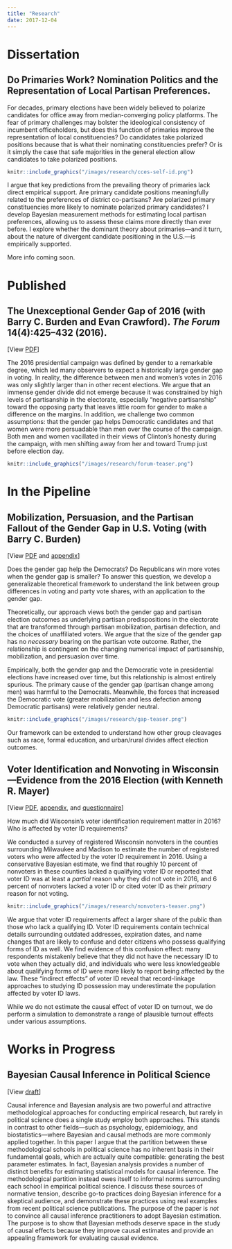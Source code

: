 ```yaml
---
title: "Research"
date: 2017-12-04
---
```


# Dissertation

## Do Primaries Work? Nomination Politics and the Representation of Local Partisan Preferences.

For decades, primary elections have been widely believed to polarize candidates for office away from median-converging policy platforms. The fear of primary challenges may bolster the ideological consistency of incumbent officeholders, but does this function of primaries improve the representation of local constituencies? Do candidates take polarized positions because that is what their nominating constituencies prefer? Or is it simply the case that safe majorities in the general election allow candidates to take polarized positions.

```r
knitr::include_graphics("/images/research/cces-self-id.png")
```

I argue that key predictions from the prevailing theory of primaries lack direct empirical support. Are primary candidate positions meaningfully related to the preferences of district co-partisans? Are polarized primary constituencies more likely to nominate polarized primary candidates? I develop Bayesian measurement methods for estimating local partisan preferences, allowing us to assess these claims more directly than ever before. I explore whether the dominant theory about primaries---and it turn, about the nature of divergent candidate positioning in the U.S.---is empirically supported. 

More info coming soon.


<!-- <center>
  <img src="/images/research/cces-self-id.png" alt="The non-relationship between district voting and self-reported partisan ideology" style="width: 90%;"/>
</center> -->





# Published

## The Unexceptional Gender Gap of 2016 (with Barry C. Burden and Evan Crawford). *The Forum* 14(4):425--432 (2016). 

[View [PDF](https://www.degruyter.com/downloadpdf/j/for.2016.14.issue-4/for-2016-0039/for-2016-0039.pdf)]

The 2016 presidential campaign was defined by gender to a remarkable degree, which led many observers to expect a historically large gender gap in voting. In reality, the difference between men and women's votes in 2016 was only slightly larger than in other recent elections. We argue that an immense gender divide did not emerge because it was constrained by high levels of partisanship in the electorate, especially "negative partisanship" toward the opposing party that leaves little room for gender to make a difference on the margins. In addition, we challenge two common assumptions: that the gender gap helps Democratic candidates and that women were more persuadable than men over the course of the campaign. Both men and women vacillated in their views of Clinton's honesty during the campaign, with men shifting away from her and toward Trump just before election day.

```r
knitr::include_graphics("/images/research/forum-teaser.png")
```



# In the Pipeline

## Mobilization, Persuasion, and the Partisan Fallout of the Gender Gap in U.S. Voting (with Barry C. Burden) 

[View [PDF](https://www.dropbox.com/s/0poj17dqqkda3jv/gender-gap-apw-2018.pdf?dl=0) and [appendix](https://www.dropbox.com/s/lnmgj5i0f3vaodx/gap-appendix-apw-2018.pdf?dl=0)]

Does the gender gap help the Democrats? Do Republicans win more votes when the gender gap is smaller? To answer this question, we develop a generalizable theoretical framework to understand the link between group differences in voting and party vote shares, with an application to the gender gap. 

Theoretically, our approach views both the gender gap and partisan election outcomes as underlying partisan predispositions in the electorate that are transformed through partisan mobilization, partisan defection, and the choices of unaffiliated voters. We argue that the size of the gender gap has no *necessary* bearing on the partisan vote outcome. Rather, the relationship is contingent on the changing numerical impact of partisanship, mobilization, and persuasion over time.  

Empirically, both the gender gap and the Democratic vote in presidential elections have increased over time, but this relationship is almost entirely spurious. The primary cause of the gender gap (partisan change among men) was harmful to the Democrats. Meanwhile, the forces that increased the Democratic vote (greater mobilization and less defection among Democratic partisans) were relatively gender neutral.

```r
knitr::include_graphics("/images/research/gap-teaser.png")
```

Our framework can be extended to understand how other group cleavages such as race, formal education, and urban/rural divides affect election outcomes.



## Voter Identification and Nonvoting in Wisconsin---Evidence from the 2016 Election (with Kenneth R. Mayer) 

[View [PDF](https://www.dropbox.com/s/f3jcbu2zneq5oik/nonvoters-rnr.pdf?dl=0),
[appendix](https://www.dropbox.com/s/lnmgj5i0f3vaodx/nonvoters-appendix.pdf?dl=0), 
and [questionnaire](https://www.dropbox.com/s/6hldn82w7ccfrlw/p1208-nonvoters-questionnaire.pdf?dl=0)]

How much did Wisconsin's voter identification requirement matter in 2016? Who is affected by voter ID requirements? 

We conducted a survey of registered Wisconsin nonvoters in the counties surrounding Milwaukee and Madison to estimate the number of registered voters who were affected by the voter ID requirement in 2016. Using a conservative Bayesian estimate, we find that roughly 10 percent of nonvoters in these counties lacked a qualifying voter ID or reported that voter ID was at least a *partial* reason why they did not vote in 2016, and 6 percent of nonvoters lacked a voter ID or cited voter ID as their *primary* reason for not voting. 

```r
knitr::include_graphics("/images/research/nonvoters-teaser.png")
```

We argue that voter ID requirements affect a larger share of the public than those who lack a qualifying ID. Voter ID requirements contain technical details surrounding outdated addresses, expiration dates, and name changes that are likely to confuse and deter citizens who possess qualifying forms of ID as well. We find evidence of this confusion effect: many respondents mistakenly believe that they did not have the necessary ID to vote when they actually did, and individuals who were less knowledgeable about qualifying forms of ID were more likely to report being affected by the law. These "indirect effects" of voter ID reveal that record-linkage approaches to studying ID possession may underestimate the population affected by voter ID laws.

While we do not estimate the causal effect of voter ID on turnout, we do perform a simulation to demonstrate a range of plausible turnout effects under various assumptions.



# Works in Progress

## Bayesian Causal Inference in Political Science

[View [draft](https://github.com/mikedecr/causal-bayes/blob/master/writing/causal-bayes-paper.pdf)]

Causal inference and Bayesian analysis are two powerful and attractive methodological approaches for conducting empirical research, but rarely in political science does a single study employ both approaches. This stands in contrast to other fields---such as psychology, epidemiology, and biostatistics---where Bayesian and causal methods are more commonly applied together. In this paper I argue that the partition between these methodological schools in political science has no inherent basis in their fundamental goals, which are actually quite compatible: generating the best parameter estimates. In fact, Bayesian analysis provides a number of distinct benefits for estimating statistical models for causal inference. The methodological partition instead owes itself to informal norms surrounding each school in empirical political science. I discuss these sources of normative tension, describe go-to practices doing Bayesian inference for a skeptical audience, and demonstrate these practices using real examples from recent political science publications. The purpose of the paper is *not* to convince all causal inference practitioners to adopt Bayesian estimation. The purpose is to show that Bayesian methods deserve space in the study of causal effects because they improve causal estimates and provide an appealing framework for evaluating causal evidence.




<!-- ## How Should We Employ MRP Estimates as Predictors? Issues with Uncertainty and Pooling

More info coming soon. -->

<!-- Images and Words: How Citizens Understand Uncertain Election Polls (with Benjamin Toff and Zachary Warner) -->

<!-- Identity and Ideology in the Parties' Campaign Finance Networks (with Jordan Hsu) -->

<!-- Bureaucratic 'Competence' or Bureaucratic Access? Voter ID and Turnout in Alabama -->

<!-- 'One of the Good Ones': Economic Racism and Black Conservative Candidates (with Micah C.R. Dillard) -->

<!-- - Uncertainty and Causality in Multilevel Regression and Poststratification -->

<!-- Do Primaries Work? Constituency Preferences and Candidate Positioning in Legislative Primary Elections -->

<!-- Nomination Systems and Ideology in Legislative Elections -->


